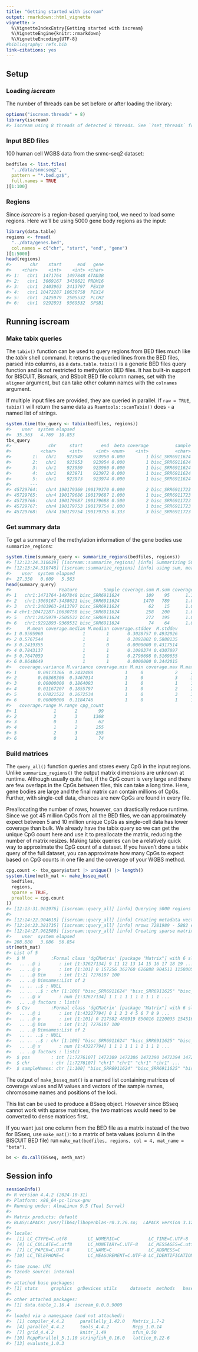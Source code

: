```yaml
---
title: "Getting started with iscream"
output: rmarkdown::html_vignette
vignette: >
  %\VignetteIndexEntry{Getting started with iscream}
  %\VignetteEngine{knitr::rmarkdown}
  %\VignetteEncoding{UTF-8}
#bibliography: refs.bib
link-citations: yes
---
```




## Setup

### Loading *iscream*

The number of threads can be set before or after loading the library:


``` r
options("iscream.threads" = 8)
library(iscream)
#> iscream using 8 threads of detected 8 threads. See `?set_threads` for information on multithreading.
```

### Input BED files

100 human cell WGBS data from the snmc-seq2 dataset:


``` r
bedfiles <- list.files(
  "../data/snmcseq2",
  pattern = "*.bed.gz$",
  full.names = TRUE
)[1:100]
```
### Regions

Since *iscream* is a region-based querying tool, we need to load some regions.
Here we'll be using 5000 gene body regions as the input:


``` r
library(data.table)
regions <- fread(
  "../data/genes.bed",
  col.names = c("chr", "start", "end", "gene")
)[1:5000]
head(regions)
#>       chr    start      end   gene
#>    <char>    <int>    <int> <char>
#> 1:   chr1  1471764  1497848 ATAD3B
#> 2:   chr1  3069167  3438621 PRDM16
#> 3:   chr1  2403963  2413797  PEX10
#> 4:   chr1 10472287 10630758  PEX14
#> 5:   chr1  2425979  2505532  PLCH2
#> 6:   chr1  9292893  9369532  SPSB1
```

## Running iscream

### Make tabix queries

The `tabix()` function can be used to query regions from BED files much like the
*tabix* shell command. It returns the queried lines from the BED files, parsed
into columns, as a `data.table`. `tabix()` is a generic BED files query function
and is not restricted to methylation BED files. It has built-in support for
BISCUIT, Bismark, and BSbolt BED file column names, set with the `aligner`
argument, but can take other column names with the `colnames` argument.

If multiple input files are provided, they are queried in parallel. If `raw =
TRUE`, `tabix()` will return the same data as `Rsamtools::scanTabix()` does - a
named list of strings.


``` r
system.time(tbx_query <- tabix(bedfiles, regions))
#>    user  system elapsed 
#>  35.363   4.769  10.853
tbx_query
#>              chr     start       end  beta coverage          sample
#>           <char>     <int>     <int> <num>    <int>          <char>
#>        1:   chr1    923949    923950 0.000        1 bisc_SRR6911624
#>        2:   chr1    923953    923954 0.000        1 bisc_SRR6911624
#>        3:   chr1    923959    923960 0.000        1 bisc_SRR6911624
#>        4:   chr1    923971    923972 0.000        1 bisc_SRR6911624
#>        5:   chr1    923973    923974 0.000        1 bisc_SRR6911624
#>       ---                                                          
#> 45729764:   chr4 190179369 190179370 0.000        2 bisc_SRR6911723
#> 45729765:   chr4 190179686 190179687 1.000        1 bisc_SRR6911723
#> 45729766:   chr4 190179687 190179688 0.500        2 bisc_SRR6911723
#> 45729767:   chr4 190179753 190179754 1.000        1 bisc_SRR6911723
#> 45729768:   chr4 190179754 190179755 0.333        3 bisc_SRR6911723
```

### Get summary data

To get a summary of the methylation information of the gene bodies use
`summarize_regions`:


``` r
system.time(summary_query <- summarize_regions(bedfiles, regions))
#> [12:13:24.310639] [iscream::summarize_regions] [info] Summarizing 5000 regions from 100 bedfiles
#> [12:13:24.310748] [iscream::summarize_regions] [info] using sum, mean, median, stddev, variance, min, max, range, cpg_count
#>    user  system elapsed 
#>  27.350   0.609   5.563
head(summary_query)
#>                  Feature          Sample coverage.sum M.sum coverage.mean
#> 1   chr1:1471764-1497848 bisc_SRR6911624          109    95      1.101010
#> 2   chr1:3069167-3438621 bisc_SRR6911624         1470   789      1.074561
#> 3   chr1:2403963-2413797 bisc_SRR6911624           62    15      1.000000
#> 4 chr1:10472287-10630758 bisc_SRR6911624          258   200      1.011765
#> 5   chr1:2425979-2505532 bisc_SRR6911624          272   195      1.066667
#> 6   chr1:9292893-9369532 bisc_SRR6911624           74    64      1.000000
#>      M.mean coverage.median M.median coverage.stddev  M.stddev
#> 1 0.9595960               1        1       0.3028757 0.4932026
#> 2 0.5767544               1        1       0.2892802 0.5888135
#> 3 0.2419355               1        0       0.0000000 0.4317514
#> 4 0.7843137               1        1       0.1080374 0.4307897
#> 5 0.7647059               1        1       0.2796698 0.5169655
#> 6 0.8648649               1        1       0.0000000 0.3442015
#>   coverage.variance M.variance coverage.min M.min coverage.max M.max
#> 1        0.09173366  0.2432488            1     0            2     2
#> 2        0.08368306  0.3467014            1     0            3     3
#> 3        0.00000000  0.1864093            1     0            1     1
#> 4        0.01167207  0.1855797            1     0            2     2
#> 5        0.07821522  0.2672534            1     0            3     3
#> 6        0.00000000  0.1184746            1     0            1     1
#>   coverage.range M.range cpg_count
#> 1              1       2        99
#> 2              2       3      1368
#> 3              0       1        62
#> 4              1       2       255
#> 5              2       3       255
#> 6              0       1        74
```

### Build matrices

The `query_all()` function queries and stores every CpG in the input regions.
Unlike `summarize_regions()` the output matrix dimensions are unknown at
runtime. Although usually quite fast, if the CpG count is very large and there
are few overlaps in the CpGs between files, this can take a long time. Here,
gene bodies are large and the final matrix can contain millions of CpGs.
Further, with single-cell data, chances are new CpGs are found in every file.

Preallocating the number of rows, however, can drastically reduce runtime.
Since we got 45 million CpGs from all the BED files, we can approximately
expect between 5 and 10 million unique CpGs as single-cell data has lower
coverage than bulk. We already have the tabix query so we can get the unique
CpG count here and use it to preallocate the matrix, reducing the number of
matrix resizes. Making tabix queries can be a relatively quick way to
approximate the CpG count of a dataset. If you haven't done a tabix query of
the full dataset, you can approximate how many CpGs to expect based on CpG
counts in one file and the coverage of your WGBS method.


``` r
cpg.count <- tbx_query$start |> unique() |> length()
system.time(meth_mat <- make_bsseq_mat(
  bedfiles,
  regions,
  sparse = TRUE,
  prealloc = cpg.count
))
#> [12:13:31.961976] [iscream::query_all] [info] Querying 5000 regions from 100 bedfiles
#> 
#> [12:14:22.904618] [iscream::query_all] [info] Creating metadata vectors
#> [12:14:23.381735] [iscream::query_all] [info] nrows 7281989 - 5882 extra rows allocated with 3 resizes
#> [12:14:27.962580] [iscream::query_all] [info] Creating sparse matrix
#>    user  system elapsed 
#> 208.880   3.086  56.854
str(meth_mat)
#> List of 5
#>  $ M          :Formal class 'dgCMatrix' [package "Matrix"] with 6 slots
#>   .. ..@ i       : int [1:32627134] 9 11 12 13 14 15 16 17 18 19 ...
#>   .. ..@ p       : int [1:101] 0 157256 362760 626888 904511 1158005 1437240 1729046 2014168 2231683 ...
#>   .. ..@ Dim     : int [1:2] 7276107 100
#>   .. ..@ Dimnames:List of 2
#>   .. .. ..$ : NULL
#>   .. .. ..$ : chr [1:100] "bisc_SRR6911624" "bisc_SRR6911625" "bisc_SRR6911626" "bisc_SRR6911627" ...
#>   .. ..@ x       : num [1:32627134] 1 1 1 1 1 1 1 1 1 1 ...
#>   .. ..@ factors : list()
#>  $ Cov        :Formal class 'dgCMatrix' [package "Matrix"] with 6 slots
#>   .. ..@ i       : int [1:43227794] 0 1 2 3 4 5 6 7 8 9 ...
#>   .. ..@ p       : int [1:101] 0 217582 488919 850016 1220035 1545163 1920047 2322291 2713873 3020522 ...
#>   .. ..@ Dim     : int [1:2] 7276107 100
#>   .. ..@ Dimnames:List of 2
#>   .. .. ..$ : NULL
#>   .. .. ..$ : chr [1:100] "bisc_SRR6911624" "bisc_SRR6911625" "bisc_SRR6911626" "bisc_SRR6911627" ...
#>   .. ..@ x       : num [1:43227794] 1 1 1 1 1 1 1 1 1 1 ...
#>   .. ..@ factors : list()
#>  $ pos        : int [1:7276107] 1472309 1472386 1472390 1472394 1472407 1472414 1472439 1472489 1472503 1473922 ...
#>  $ chr        : chr [1:7276107] "chr1" "chr1" "chr1" "chr1" ...
#>  $ sampleNames: chr [1:100] "bisc_SRR6911624" "bisc_SRR6911625" "bisc_SRR6911626" "bisc_SRR6911627" ...
```

The output of `make_bsseq_mat()` is a named list containing matrices of coverage
values and M values and vectors of the sample names, chromosome names and
positions of the loci.

This list can be used to produce a BSseq object. However since BSseq cannot work
with sparse matrices, the two matrices would need to be converted to dense
matrices first.

If you want just one column from the BED file as a matrix instead of the two
for BSseq, use `make_mat()`: to a matrix of beta values (column 4 in the
BISCUIT BED file) run `make_mat(bedfiles, regions, col = 4, mat_name = "beta")`.



``` r
bs <- do.call(BSseq, meth_mat)
```

## Session info


``` r
sessionInfo()
#> R version 4.4.2 (2024-10-31)
#> Platform: x86_64-pc-linux-gnu
#> Running under: AlmaLinux 9.5 (Teal Serval)
#> 
#> Matrix products: default
#> BLAS/LAPACK: /usr/lib64/libopenblas-r0.3.26.so;  LAPACK version 3.12.0
#> 
#> locale:
#>  [1] LC_CTYPE=C.utf8        LC_NUMERIC=C           LC_TIME=C.UTF-8       
#>  [4] LC_COLLATE=C.utf8      LC_MONETARY=C.UTF-8    LC_MESSAGES=C.utf8    
#>  [7] LC_PAPER=C.UTF-8       LC_NAME=C              LC_ADDRESS=C          
#> [10] LC_TELEPHONE=C         LC_MEASUREMENT=C.UTF-8 LC_IDENTIFICATION=C   
#> 
#> time zone: UTC
#> tzcode source: internal
#> 
#> attached base packages:
#> [1] stats     graphics  grDevices utils     datasets  methods   base     
#> 
#> other attached packages:
#> [1] data.table_1.16.4  iscream_0.0.0.9000
#> 
#> loaded via a namespace (and not attached):
#>  [1] compiler_4.4.2      parallelly_1.42.0   Matrix_1.7-2       
#>  [4] parallel_4.4.2      tools_4.4.2         Rcpp_1.0.14        
#>  [7] grid_4.4.2          knitr_1.49          xfun_0.50          
#> [10] RcppParallel_5.1.10 stringfish_0.16.0   lattice_0.22-6     
#> [13] evaluate_1.0.3
```

<!-- vim: set filetype=rmd: -->
